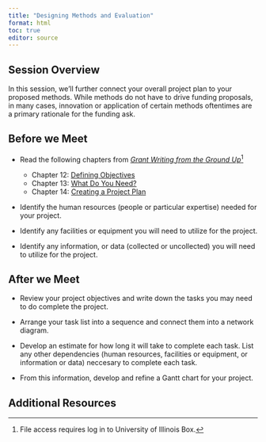 ```yaml
---
title: "Designing Methods and Evaluation"
format: html
toc: true
editor: source
---
```

## Session Overview

In this session, we'll further connect your overall project plan to your proposed methods. While methods do not have to drive funding proposals, in many cases, innovation or application of certain methods oftentimes are a primary rationale for the funding ask.

## Before we Meet

- Read the following chapters from [*Grant Writing from the Ground Up*](https://i-share-uiu.primo.exlibrisgroup.com/permalink/01CARLI_UIU/gpjosq/alma99955035854905899)^[File access requires log in to University of Illinois Box.]
  - Chapter 12: [Defining Objectives](https://uofi.box.com/s/oouj9qw2lxbfb7ripqbjn6lksgfg55iq)
  - Chapter 13: [What Do You Need?](https://uofi.box.com/s/pu5ey5mt5w7nxt7lmu7y33fq9rxajvbz)
  - Chapter 14: [Creating a Project Plan](https://uofi.box.com/s/uz55j1vxrua5jxih3o9bbkej79dyr0q0)

- Identify the human resources (people or particular expertise) needed for your project.

- Identify any facilities or equipment you will need to utilize for the project.

- Identify any information, or data (collected or uncollected) you will need to utilize for the project.
  
## After we Meet

- Review your project objectives and write down the tasks you may need to do complete the project.

- Arrange your task list into a sequence and connect them into a network diagram.

- Develop an estimate for how long it will take to complete each task. List any other dependencies (human resources, facilities or equipment, or information or data) neccesary to complete each task.

- From this information, develop and refine a Gantt chart for your project.

## Additional Resources
